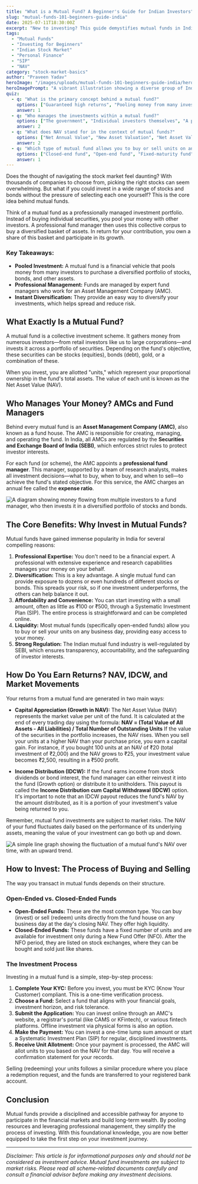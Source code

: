 ```yaml
---
title: "What is a Mutual Fund? A Beginner's Guide for Indian Investors"
slug: "mutual-funds-101-beginners-guide-india"
date: 2025-07-11T18:30:00Z
excerpt: "New to investing? This guide demystifies mutual funds in India. Learn what they are, how they work, their benefits, and the steps to start your investment journey today."
tags:
  - "Mutual Funds"
  - "Investing for Beginners"
  - "Indian Stock Market"
  - "Personal Finance"
  - "SIP"
  - "NAV"
category: "stock-market-basics"
author: "Praveen Yadav"
heroImage: "/images/uploads/mutual-funds-101-beginners-guide-india/hero-image.jpg"
heroImagePrompt: "A vibrant illustration showing a diverse group of Indian investors placing money into a large, growing plant, symbolizing pooled investment and wealth growth through mutual funds."
quiz:
  - q: "What is the primary concept behind a mutual fund?"
    options: ["Guaranteed high returns", "Pooling money from many investors to invest in a diversified portfolio", "Investing in a single company's stock"]
    answer: 1
  - q: "Who manages the investments within a mutual fund?"
    options: ["The government", "Individual investors themselves", "A professional fund manager from an Asset Management Company (AMC)"]
    answer: 2
  - q: "What does NAV stand for in the context of mutual funds?"
    options: ["Net Annual Value", "New Asset Valuation", "Net Asset Value"]
    answer: 2
  - q: "Which type of mutual fund allows you to buy or sell units on any business day?"
    options: ["Closed-end fund", "Open-end fund", "Fixed-maturity fund"]
    answer: 1
---
```


Does the thought of navigating the stock market feel daunting? With thousands of companies to choose from, picking the right stocks can seem overwhelming. But what if you could invest in a wide range of stocks and bonds without the pressure of selecting each one yourself? This is the core idea behind mutual funds.

Think of a mutual fund as a professionally managed investment portfolio. Instead of buying individual securities, you pool your money with other investors. A professional fund manager then uses this collective corpus to buy a diversified basket of assets. In return for your contribution, you own a share of this basket and participate in its growth.

### Key Takeaways:
*   **Pooled Investment:** A mutual fund is a financial vehicle that pools money from many investors to purchase a diversified portfolio of stocks, bonds, and other assets.
*   **Professional Management:** Funds are managed by expert fund managers who work for an Asset Management Company (AMC).
*   **Instant Diversification:** They provide an easy way to diversify your investments, which helps spread and reduce risk.

## What Exactly Is a Mutual Fund?

A mutual fund is a collective investment scheme. It gathers money from numerous investors—from retail investors like us to large corporations—and invests it across a portfolio of securities. Depending on the fund's objective, these securities can be stocks (equities), bonds (debt), gold, or a combination of these.

When you invest, you are allotted "units," which represent your proportional ownership in the fund's total assets. The value of each unit is known as the Net Asset Value (NAV).

## Who Manages Your Money? AMCs and Fund Managers

Behind every mutual fund is an **Asset Management Company (AMC)**, also known as a fund house. The AMC is responsible for creating, managing, and operating the fund. In India, all AMCs are regulated by the **Securities and Exchange Board of India (SEBI)**, which enforces strict rules to protect investor interests.

For each fund (or scheme), the AMC appoints a **professional fund manager**. This manager, supported by a team of research analysts, makes all investment decisions—what to buy, when to buy, and when to sell—to achieve the fund's stated objective. For this service, the AMC charges an annual fee called the **expense ratio**.

![A diagram showing money flowing from multiple investors to a fund manager, who then invests it in a diversified portfolio of stocks and bonds.](/images/uploads/mutual-funds-101-beginners-guide-india/how-mutual-funds-work.png)

## The Core Benefits: Why Invest in Mutual Funds?

Mutual funds have gained immense popularity in India for several compelling reasons:

1.  **Professional Expertise:** You don't need to be a financial expert. A professional with extensive experience and research capabilities manages your money on your behalf.
2.  **Diversification:** This is a key advantage. A single mutual fund can provide exposure to dozens or even hundreds of different stocks or bonds. This spreads your risk, so if one investment underperforms, the others can help balance it out.
3.  **Affordability and Convenience:** You can start investing with a small amount, often as little as ₹100 or ₹500, through a Systematic Investment Plan (SIP). The entire process is straightforward and can be completed online.
4.  **Liquidity:** Most mutual funds (specifically open-ended funds) allow you to buy or sell your units on any business day, providing easy access to your money.
5.  **Strong Regulation:** The Indian mutual fund industry is well-regulated by SEBI, which ensures transparency, accountability, and the safeguarding of investor interests.

## How Do You Earn Returns? NAV, IDCW, and Market Movements

Your returns from a mutual fund are generated in two main ways:

*   **Capital Appreciation (Growth in NAV):** The Net Asset Value (NAV) represents the market value per unit of the fund. It is calculated at the end of every trading day using the formula:
    **NAV = (Total Value of All Assets - All Liabilities) / Total Number of Outstanding Units**
    If the value of the securities in the portfolio increases, the NAV rises. When you sell your units at a higher NAV than your purchase price, you earn a capital gain. For instance, if you bought 100 units at an NAV of ₹20 (total investment of ₹2,000) and the NAV grows to ₹25, your investment value becomes ₹2,500, resulting in a ₹500 profit.

*   **Income Distribution (IDCW):** If the fund earns income from stock dividends or bond interest, the fund manager can either reinvest it into the fund (Growth option) or distribute it to unitholders. This payout is called the **Income Distribution cum Capital Withdrawal (IDCW)** option. It's important to note that an IDCW payout reduces the fund's NAV by the amount distributed, as it is a portion of your investment's value being returned to you.

Remember, mutual fund investments are subject to market risks. The NAV of your fund fluctuates daily based on the performance of its underlying assets, meaning the value of your investment can go both up and down.

![A simple line graph showing the fluctuation of a mutual fund's NAV over time, with an upward trend.](/images/uploads/mutual-funds-101-beginners-guide-india/nav-fluctuation.png)

## How to Invest: The Process of Buying and Selling

The way you transact in mutual funds depends on their structure.

### Open-Ended vs. Closed-Ended Funds

*   **Open-Ended Funds:** These are the most common type. You can buy (invest) or sell (redeem) units directly from the fund house on any business day at the day's closing NAV. They offer high liquidity.
*   **Closed-Ended Funds:** These funds have a fixed number of units and are available for investment only during a New Fund Offer (NFO). After the NFO period, they are listed on stock exchanges, where they can be bought and sold just like shares.

### The Investment Process

Investing in a mutual fund is a simple, step-by-step process:

1.  **Complete Your KYC:** Before you invest, you must be KYC (Know Your Customer) compliant. This is a one-time verification process.
2.  **Choose a Fund:** Select a fund that aligns with your financial goals, investment horizon, and risk tolerance.
3.  **Submit the Application:** You can invest online through an AMC's website, a registrar's portal (like CAMS or KFintech), or various fintech platforms. Offline investment via physical forms is also an option.
4.  **Make the Payment:** You can invest a one-time lump sum amount or start a Systematic Investment Plan (SIP) for regular, disciplined investments.
5.  **Receive Unit Allotment:** Once your payment is processed, the AMC will allot units to you based on the NAV for that day. You will receive a confirmation statement for your records.

Selling (redeeming) your units follows a similar procedure where you place a redemption request, and the funds are transferred to your registered bank account.

## Conclusion

Mutual funds provide a disciplined and accessible pathway for anyone to participate in the financial markets and build long-term wealth. By pooling resources and leveraging professional management, they simplify the process of investing. With this foundational knowledge, you are now better equipped to take the first step on your investment journey.

---
*Disclaimer: This article is for informational purposes only and should not be considered as investment advice. Mutual fund investments are subject to market risks. Please read all scheme-related documents carefully and consult a financial advisor before making any investment decisions.*